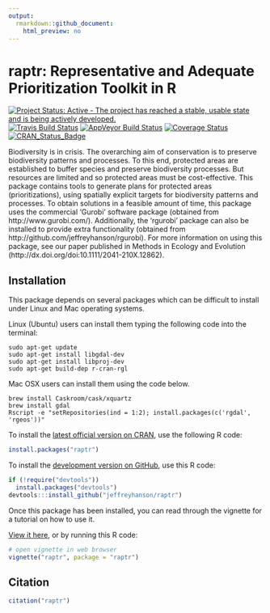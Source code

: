 ```yaml
---
output:
  rmarkdown::github_document:
    html_preview: no
---
```


<!--- README.md is generated from README.Rmd. Please edit that file -->

# raptr: Representative and Adequate Prioritization Toolkit in R

[![Project Status: Active - The project has reached a stable, usable state and is being actively developed.](http://www.repostatus.org/badges/latest/active.svg)](http://www.repostatus.org/#active)
[![Travis Build Status](http://img.shields.io/travis/jeffreyhanson/raptr/master.svg?label=Mac%20OSX%20%26%20Linux)](https://travis-ci.org/jeffreyhanson/raptr)
[![AppVeyor Build Status](http://img.shields.io/appveyor/ci/jeffreyhanson/raptr/master.svg?label=Windows)](https://ci.appveyor.com/project/jeffreyhanson/raptr)
[![Coverage Status](http://codecov.io/github/jeffreyhanson/raptr/coverage.svg?branch=master)](https://codecov.io/github/jeffreyhanson/raptr?branch=master)
[![CRAN_Status_Badge](http://www.r-pkg.org/badges/version/raptr)](https://CRAN.R-project.org/package=raptr)

Biodiversity is in crisis. The overarching aim of conservation is to preserve biodiversity patterns and processes. To this end, protected areas are established to buffer species and preserve biodiversity processes. But resources are limited and so protected areas must be cost-effective. This package contains tools to generate plans for protected areas (prioritizations), using spatially explicit targets for biodiversity patterns and processes. To obtain solutions in a feasible amount  of time, this package uses the commercial 'Gurobi' software package (obtained from http://www.gurobi.com/). Additionally, the 'rgurobi' package can also be installed to provide extra functionality (obtained from http://github.com/jeffreyhanson/rgurobi). For more information on using this package, see our paper published in Methods in Ecology and Evolution (http://dx.doi.org/doi:10.1111/2041-210X.12862).

## Installation

This package depends on several packages which can be difficult to install under Linux and Mac operating systems.

Linux (Ubuntu) users can install them typing the following code into the terminal:

```
sudo apt-get update
sudo apt-get install libgdal-dev
sudo apt-get install libproj-dev
sudo apt-get build-dep r-cran-rgl
```

Mac OSX users can install them using the code below.

```
brew install Caskroom/cask/xquartz
brew install gdal
Rscript -e "setRepositories(ind = 1:2); install.packages(c('rgdal', 'rgeos'))"
```

To install the [latest official version on CRAN](https://CRAN.R-project.org/package=raptr), use the following R code:

```r
install.packages("raptr")
```

To install the [development version on GitHub](https://github.com/jeffreyhanson/raptr), use this R code:

```r
if (!require("devtools"))
  install.packages("devtools")
devtools:::install_github("jeffreyhanson/raptr")
```

Once this package has been installed, you can read through the vignette for a tutorial on how to use it.

[View it here](https://rawgit.com/jeffreyhanson/raptr/master/inst/doc/raptr.html), or by running this R code:

```r
# open vignette in web browser
vignette("raptr", package = "raptr")
```

## Citation

```r
citation("raptr")
```

